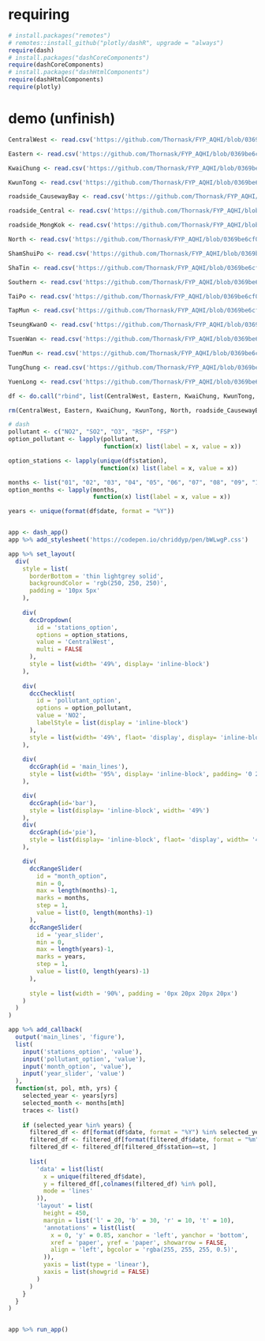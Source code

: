# requiring
```r
# install.packages("remotes")
# remotes::install_github("plotly/dashR", upgrade = "always")
require(dash)
# install.packages("dashCoreComponents")
require(dashCoreComponents)
# install.packages("dashHtmlComponents")
require(dashHtmlComponents)
require(plotly)
```

# demo (unfinish)
```r
CentralWest <- read.csv('https://github.com/Thornask/FYP_AQHI/blob/0369be6cf0672fbbb476121c89db61622be8e5b1/data%20split%20by%20station_1/CentralWest.csv', header = TRUE, sep = ",")

Eastern <- read.csv('https://github.com/Thornask/FYP_AQHI/blob/0369be6cf0672fbbb476121c89db61622be8e5b1/data%20split%20by%20station_1/Eastern.csv', header = TRUE, sep = ",")

KwaiChung <- read.csv('https://github.com/Thornask/FYP_AQHI/blob/0369be6cf0672fbbb476121c89db61622be8e5b1/data%20split%20by%20station_1/KwaiChung.csv', header = TRUE, sep = ",")

KwunTong <- read.csv('https://github.com/Thornask/FYP_AQHI/blob/0369be6cf0672fbbb476121c89db61622be8e5b1/data%20split%20by%20station_1/KwunTong.csv', header = TRUE, sep = ",")

roadside_CausewayBay <- read.csv('https://github.com/Thornask/FYP_AQHI/blob/0369be6cf0672fbbb476121c89db61622be8e5b1/data%20split%20by%20station_1/roadside_CausewayBay.csv', header = TRUE, sep = ",")

roadside_Central <- read.csv('https://github.com/Thornask/FYP_AQHI/blob/0369be6cf0672fbbb476121c89db61622be8e5b1/data%20split%20by%20station_1/roadside_Central.csv', header = TRUE, sep = ",")

roadside_MongKok <- read.csv('https://github.com/Thornask/FYP_AQHI/blob/0369be6cf0672fbbb476121c89db61622be8e5b1/data%20split%20by%20station_1/roadside_MongKok.csv', header = TRUE, sep = ",")

North <- read.csv('https://github.com/Thornask/FYP_AQHI/blob/0369be6cf0672fbbb476121c89db61622be8e5b1/data%20split%20by%20station_1/North.csv', header = TRUE, sep = ",")

ShamShuiPo <- read.csv('https://github.com/Thornask/FYP_AQHI/blob/0369be6cf0672fbbb476121c89db61622be8e5b1/data%20split%20by%20station_1/ShamShuiPo.csv', header = TRUE, sep = ",")

ShaTin <- read.csv('https://github.com/Thornask/FYP_AQHI/blob/0369be6cf0672fbbb476121c89db61622be8e5b1/data%20split%20by%20station_2/ShaTin.csv', header = TRUE, sep = ",")

Southern <- read.csv('https://github.com/Thornask/FYP_AQHI/blob/0369be6cf0672fbbb476121c89db61622be8e5b1/data%20split%20by%20station_2/Southern.csv', header = TRUE, sep = ",")

TaiPo <- read.csv('https://github.com/Thornask/FYP_AQHI/blob/0369be6cf0672fbbb476121c89db61622be8e5b1/data%20split%20by%20station_2/TaiPo.csv', header = TRUE, sep = ",")

TapMun <- read.csv('https://github.com/Thornask/FYP_AQHI/blob/0369be6cf0672fbbb476121c89db61622be8e5b1/data%20split%20by%20station_2/TapMun.csv', header = TRUE, sep = ",")

TseungKwanO <- read.csv('https://github.com/Thornask/FYP_AQHI/blob/0369be6cf0672fbbb476121c89db61622be8e5b1/data%20split%20by%20station_2/TseungKwanO.csv', header = TRUE, sep = ",")

TsuenWan <- read.csv('https://github.com/Thornask/FYP_AQHI/blob/0369be6cf0672fbbb476121c89db61622be8e5b1/data%20split%20by%20station_2/TsuenWan.csv', header = TRUE, sep = ",")

TuenMun <- read.csv('https://github.com/Thornask/FYP_AQHI/blob/0369be6cf0672fbbb476121c89db61622be8e5b1/data%20split%20by%20station_2/TuenMun.csv', header = TRUE, sep = ",")

TungChung <- read.csv('https://github.com/Thornask/FYP_AQHI/blob/0369be6cf0672fbbb476121c89db61622be8e5b1/data%20split%20by%20station_2/TungChung.csv', header = TRUE, sep = ",")

YuenLong <- read.csv('https://github.com/Thornask/FYP_AQHI/blob/0369be6cf0672fbbb476121c89db61622be8e5b1/data%20split%20by%20station_2/YuenLong.csv', header = TRUE, sep = ",")

df <- do.call("rbind", list(CentralWest, Eastern, KwaiChung, KwunTong, North, roadside_CausewayBay, roadside_Central, roadside_MongKok, ShamShuiPo, ShaTin, Southern, TaiPo, TapMun, TseungKwanO, TsuenWan, TuenMun, TungChung, YuenLong))

rm(CentralWest, Eastern, KwaiChung, KwunTong, North, roadside_CausewayBay, roadside_Central, roadside_MongKok, ShamShuiPo, ShaTin, Southern, TaiPo, TapMun, TseungKwanO, TsuenWan, TuenMun, TungChung, YuenLong)

# dash
pollutant <- c("NO2", "SO2", "O3", "RSP", "FSP")
option_pollutant <- lapply(pollutant, 
                           function(x) list(label = x, value = x))

option_stations <- lapply(unique(df$station), 
                          function(x) list(label = x, value = x))

months <- list("01", "02", "03", "04", "05", "06", "07", "08", "09", "10", "11", "12")
option_months <- lapply(months, 
                        function(x) list(label = x, value = x))

years <- unique(format(df$date, format = "%Y"))


app <- dash_app()
app %>% add_stylesheet('https://codepen.io/chriddyp/pen/bWLwgP.css')

app %>% set_layout(
  div(
    style = list(
      borderBottom = 'thin lightgrey solid',
      backgroundColor = 'rgb(250, 250, 250)',
      padding = '10px 5px'
    ),
    
    div(
      dccDropdown(
        id = 'stations_option', 
        options = option_stations, 
        value = 'CentralWest',  
        multi = FALSE
      ), 
      style = list(width= '49%', display= 'inline-block')
    ),
    
    div(
      dccChecklist(
        id = 'pollutant_option',
        options = option_pollutant,
        value = 'NO2', 
        labelStyle = list(display = 'inline-block')
      ),
      style = list(width= '49%', flaot= 'display', display= 'inline-block')
    ),
    
    div(
      dccGraph(id = 'main_lines'),
      style = list(width= '95%', display= 'inline-block', padding= '0 20')
    ),

    div(
      dccGraph(id='bar'),
      style = list(display= 'inline-block', width= '49%')
    ),
    div(
      dccGraph(id='pie'),
      style = list(display= 'inline-block', flaot= 'display', width= '49%')
    ),

    div(
      dccRangeSlider(
        id = "month_option", 
        min = 0, 
        max = length(months)-1,
        marks = months, 
        step = 1,
        value = list(0, length(months)-1)
      ),
      dccRangeSlider(
        id = 'year_slider',
        min = 0,
        max = length(years)-1,
        marks = years,
        step = 1,
        value = list(0, length(years)-1)
      ),
      
      style = list(width = '90%', padding = '0px 20px 20px 20px')
    )
  )
)

app %>% add_callback(
  output('main_lines', 'figure'),
  list(
    input('stations_option', 'value'),
    input('pollutant_option', 'value'),
    input('month_option', 'value'),
    input('year_slider', 'value')
  ),
  function(st, pol, mth, yrs) {
    selected_year <- years[yrs]
    selected_month <- months[mth]
    traces <- list()
    
    if (selected_year %in% years) {
      filtered_df <- df[format(df$date, format = "%Y") %in% selected_year, ]
      filtered_df <- filtered_df[format(filtered_df$date, format = "%m") %in% selected_month, ]
      filtered_df <- filtered_df[filtered_df$station==st, ]
      
      list(
        'data' = list(list(
          x = unique(filtered_df$date),
          y = filtered_df[,colnames(filtered_df) %in% pol],
          mode = 'lines'
        )),
        'layout' = list(
          height = 450,
          margin = list('l' = 20, 'b' = 30, 'r' = 10, 't' = 10),
          'annotations' = list(list(
            x = 0, 'y' = 0.85, xanchor = 'left', yanchor = 'bottom',
            xref = 'paper', yref = 'paper', showarrow = FALSE,
            align = 'left', bgcolor = 'rgba(255, 255, 255, 0.5)',
          )),
          yaxis = list(type = 'linear'),
          xaxis = list(showgrid = FALSE)
        )
      )
    }
  }
)


app %>% run_app()

```


